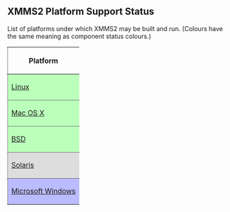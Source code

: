 == XMMS2 Platform Support Status ==

List of platforms under which XMMS2 may be built and run. (Colours have the same meaning as component status colours.)

{| style="border: 1px dotted #000"
! style="border-bottom: 1px dotted #000; border-left: 1px dotted #000" | Platform
|-
| style="border-bottom: 1px dotted #000; border-left: 1px dotted #000; background-color: #bfb" | [[Linux]]
|-
| style="border-bottom: 1px dotted #000; border-left: 1px dotted #000; background-color: #bfb" | [[OS X | Mac OS X]]
|-
| style="border-bottom: 1px dotted #000; border-left: 1px dotted #000; background-color: #bfb" | [[BSD]]
|-
| style="border-bottom: 1px dotted #000; border-left: 1px dotted #000; background-color: #ddd" | [[Solaris]]
|-
| style="border-bottom: 1px dotted #000; border-left: 1px dotted #000; background-color: #bbf" | [[Windows | Microsoft Windows]]
|}
